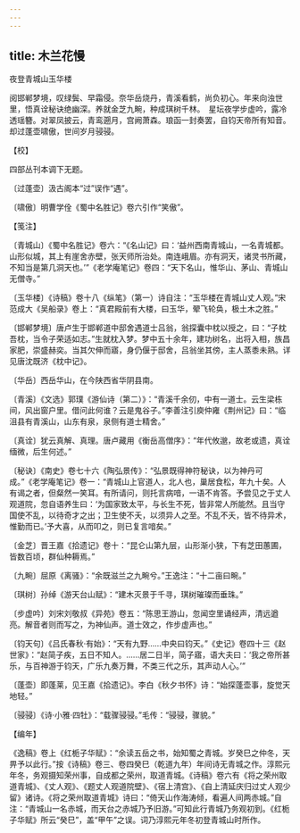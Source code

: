 ```yaml
---
---
---
```

title: 木兰花慢
---



夜登青城山玉华楼





阅邯郸梦境，叹绿鬓、早霜侵。奈华岳烧丹，青溪看鹤，尚负初心。年来向浊世里，悟真诠秘诀绝幽深。养就金芝九畹，种成琪树千林。　星坛夜学步虚吟，露冷透瑶簪。对翠凤披云，青鸾遡月，宫阙萧森。琅函一封奏罢，自钧天帝所有知音。却过蓬壶啸傲，世间岁月骎骎。

【校】

四部丛刊本调下无题。

〔过蓬壶〕汲古阁本“过”误作“遇”。

〔啸傲〕明曹学佺《蜀中名胜记》卷六引作“笑傲”。

【笺注】

〔青城山〕《蜀中名胜记》卷六：“《名山记》曰：‘益州西南青城山，一名青城都。山形似城，其上有崖舍赤壁，张天师所治处。南连峨眉。亦有洞天，诸灵书所藏，不知当是第几洞天也。’”《老学庵笔记》卷四：“天下名山，惟华山、茅山、青城山无僧寺。”

〔玉华楼〕《诗稿》卷十八《纵笔》（第一）诗自注：“玉华楼在青城山丈人观。”宋范成大《吴船录》卷上：“真君殿前有大楼，曰玉华，翚飞轮奂，极土木之胜。”

〔邯郸梦境〕唐卢生于邯郸道中邸舍遇道士吕翁，翁探囊中枕以授之，曰：“子枕吾枕，当令子荣适如志。”生就枕入梦。梦中五十余年，建功树名，出将入相，族昌家肥，崇盛赫奕。当其欠伸而寤，身仍偃于邸舍，吕翁坐其傍，主人蒸黍未熟。详见唐沈既济《枕中记》。

〔华岳〕西岳华山，在今陕西省华阴县南。

〔青溪〕《文选》郭璞《游仙诗（第二）》：“青溪千余仞，中有一道士。云生梁栋间，风出窗户里。借问此何谁？云是鬼谷子。”李善注引庾仲雍《荆州记》曰：“临沮县有青溪山，山东有泉，泉侧有道士精舍。”

〔真诠〕犹云真解、真理。唐卢藏用《衡岳高僧序》：“年代攸邈，故老或遗，真诠缅微，后生何述。”

〔秘诀〕《南史》卷七十六《陶弘景传》：“弘景既得神符秘诀，以为神丹可成。”《老学庵笔记》卷一：“青城山上官道人，北人也，巢居食松，年九十矣。人有谒之者，但粲然一笑耳。有所请问，则托言病喑，一语不肯答。予尝见之于丈人观道院，忽自语养生曰：‘为国家致太平，与长生不死，皆非常人所能然。且当守国使不乱，以待奇才之出；卫生使不夭，以须异人之至。不乱不夭，皆不待异术，惟勤而已。’予大喜，从而叩之，则已复言喑矣。”

〔金芝〕晋王嘉《拾遗记》卷十：“昆仑山第九层，山形渐小狭，下有芝田蕙圃，皆数百顷，群仙种耨焉。”

〔九畹〕屈原《离骚》：“余既滋兰之九畹兮。”王逸注：“十二亩曰畹。”

〔琪树〕孙绰《游天台山赋》：“建木灭景于千寻，琪树璀璨而垂珠。”

〔步虚吟〕刘宋刘敬叔《异苑》卷五：“陈思王游山，忽闻空里诵经声，清远遒亮。解音者则而写之，为神仙声。道士效之，作步虚声也。”

〔钧天句〕《吕氏春秋·有始》：“天有九野……中央曰钧天。”《史记》卷四十三《赵世家》：“赵简子疾，五日不知人。……居二日半，简子寤，语大夫曰：‘我之帝所甚乐，与百神游于钧天，广乐九奏万舞，不类三代之乐，其声动人心。’”

〔蓬壶〕即蓬莱，见王嘉《拾遗记》。李白《秋夕书怀》诗：“始探蓬壶事，旋觉天地轻。”

〔骎骎〕《诗·小雅·四牡》：“载骤骎骎。”毛传：“骎骎，骤貌。”

【编年】

《逸稿》卷上《红栀子华赋》：“余读五岳之书，始知蜀之青城。岁癸巳之仲冬，天畀予以此行。”按《诗稿》卷三、卷四癸巳（乾道九年）年间诗无青城之作。淳熙元年冬，务观摄知荣州事，自成都之荣州，取道青城。《诗稿》卷六有《将之荣州取道青城》、《丈人观》、《题丈人观道院壁》、《宿上清宫》、《自上清延庆归过丈人观少留》诸诗。《将之荣州取道青城》诗曰：“倚天山作海涛倾，看遍人间两赤城。”自注：“青城山一名赤城，而天台之赤城乃予旧游。”可知此行青城乃务观初到。《红栀子华赋》所云“癸巳”，盖“甲午”之误。词乃淳熙元年冬初登青城山时所作。